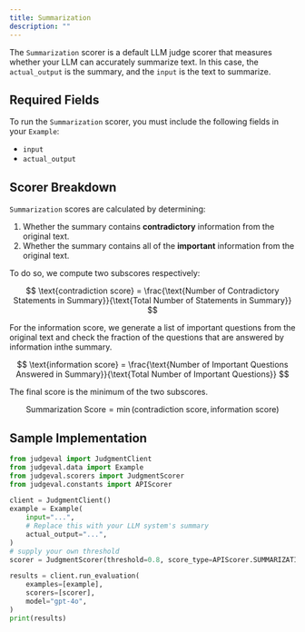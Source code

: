 ```yaml
---
title: Summarization
description: ""
---
```


The `Summarization` scorer is a default LLM judge scorer that measures whether your LLM can accurately summarize text. 
In this case, the `actual_output` is the summary, and the `input` is the text to summarize.

## Required Fields

To run the `Summarization` scorer, you must include the following fields in your `Example`:
- `input`
- `actual_output`

## Scorer Breakdown

`Summarization` scores are calculated by determining:
1. Whether the summary contains **contradictory** information from the original text.
2. Whether the summary contains all of the **important** information from the original text.

To do so, we compute two subscores respectively:

$$
\text{contradiction score} = \frac{\text{Number of Contradictory Statements in Summary}}{\text{Total Number of Statements in Summary}}
$$


For the information score, we generate a list of important questions from the original text and check the fraction of the questions that are answered by information inthe summary.

$$
\text{information score} = \frac{\text{Number of Important Questions Answered in Summary}}{\text{Total Number of Important Questions}}
$$

The final score is the minimum of the two subscores.

$$
\text{Summarization Score} = \min(\text{contradiction score}, \text{information score})
$$

## Sample Implementation

```python summarization.py
from judgeval import JudgmentClient
from judgeval.data import Example
from judgeval.scorers import JudgmentScorer
from judgeval.constants import APIScorer

client = JudgmentClient()
example = Example(
    input="...",
    # Replace this with your LLM system's summary
    actual_output="...",
)
# supply your own threshold
scorer = JudgmentScorer(threshold=0.8, score_type=APIScorer.SUMMARIZATION)

results = client.run_evaluation(
    examples=[example],
    scorers=[scorer],
    model="gpt-4o",
)
print(results)
```

